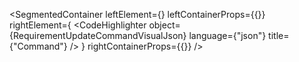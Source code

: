 
<SegmentedContainer
  leftElement={<RequirementUpdateCommandDesc />}
  leftContainerProps={{}}
  rightElement={
    <CodeHighlighter
      object={RequirementUpdateCommandVisualJson}
      language={"json"}
      title={"Command"}
    />
  }
  rightContainerProps={{}}
/>

